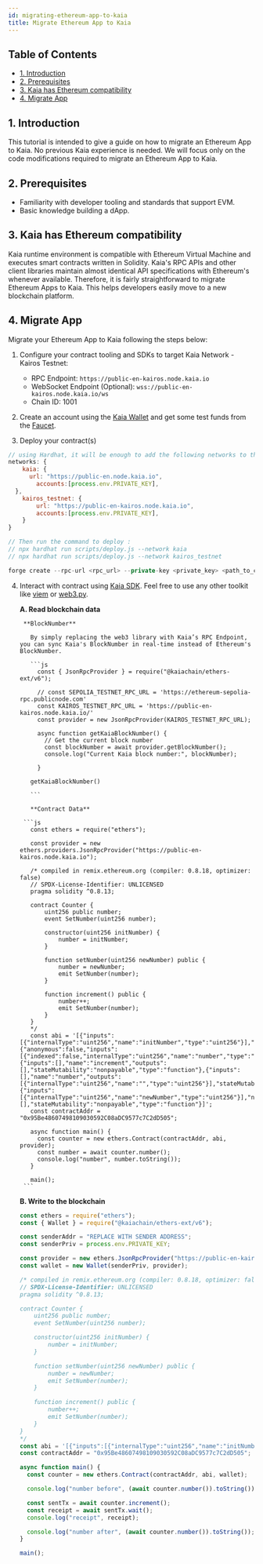 ---
id: migrating-ethereum-app-to-kaia
title: Migrate Ethereum App to Kaia
---



## Table of Contents <a href="#table-of-contents" id="table-of-contents"></a>

* [1. Introduction](#1-introduction)
* [2. Prerequisites](#2-prerequisites)
* [3. Kaia has Ethereum compatibility](#2-kaia-has-ethereum-compatibility)
* [4. Migrate App](#4-migrate-app)

## 1. Introduction <a href="#1-introduction" id="1-introduction"></a>

This tutorial is intended to give a guide on how to migrate an Ethereum App to Kaia. No previous Kaia experience is needed. We will focus only on the code modifications required to migrate an Ethereum App to Kaia. 


## 2. Prerequisites <a href="#2-prerequisites" id="2-prerequisites"></a>

* Familiarity with developer tooling and standards that support EVM.
* Basic knowledge building a dApp.

## 3. Kaia has Ethereum compatibility <a href="#2-kaia-has-ethereum-compatibility" id="2-kaia-has-ethereum-compatibility"></a>

Kaia runtime environment is compatible with Ethereum Virtual Machine and executes smart contracts written in Solidity. Kaia's RPC APIs and other client libraries maintain almost identical API specifications with Ethereum's whenever available. Therefore, it is fairly straightforward to migrate Ethereum Apps to Kaia. This helps developers easily move to a new blockchain platform.

## 4. Migrate App <a href="#2-migrate-app" id="2-nigrate-app"></a>

Migrate your Ethereum App to Kaia following the steps below:

1. Configure your contract tooling and SDKs to target Kaia Network - Kairos Testnet:
    * RPC Endpoint: `https://public-en-kairos.node.kaia.io` 
    * WebSocket Endpoint (Optional): `wss://public-en-kairos.node.kaia.io/ws`
    * Chain ID: 1001

2. Create an account using the [Kaia Wallet](https://www.kaiawallet.io/) and get some test funds from the [Faucet](https://faucet.kaia.io).

3. Deploy your contract(s)

<Tabs>
  <TabItem value="hardhat" label="Hardhat">

```js 
// using Hardhat, it will be enough to add the following networks to the "hardhat.config.js" configuration file
networks: {
	kaia: {
	  url: "https://public-en.node.kaia.io",
		accounts:[process.env.PRIVATE_KEY],
  },
	kairos_testnet: {
		url: "https://public-en-kairos.node.kaia.io", 
		accounts:[process.env.PRIVATE_KEY],
	}
}

// Then run the command to deploy :
// npx hardhat run scripts/deploy.js --network kaia
// npx hardhat run scripts/deploy.js --network kairos_testnet

```

  </TabItem>
  <TabItem value="foundry" label="Foundry">

```js
forge create --rpc-url <rpc_url> --private-key <private_key> <path_to_contract> 
```

  </TabItem>
</Tabs>


4. Interact with contract using [Kaia SDK](https://github.com/kaiachain/kaia-sdk). Feel free to use any other toolkit like [viem](../../references/sdk/viem/viem.md) or [web3.py](../../references/sdk/web3py-ext/getting-started.md).

      **A. Read blockchain data**
        
        **BlockNumber**

          By simply replacing the web3 library with Kaia’s RPC Endpoint, you can sync Kaia's BlockNumber in real-time instead of Ethereum's BlockNumber.

          ```js
            const { JsonRpcProvider } = require("@kaiachain/ethers-ext/v6");

            // const SEPOLIA_TESTNET_RPC_URL = 'https://ethereum-sepolia-rpc.publicnode.com'
            const KAIROS_TESTNET_RPC_URL = 'https://public-en-kairos.node.kaia.io/'
            const provider = new JsonRpcProvider(KAIROS_TESTNET_RPC_URL);

            async function getKaiaBlockNumber() {
              // Get the current block number
              const blockNumber = await provider.getBlockNumber();
              console.log("Current Kaia block number:", blockNumber);

            }

          getKaiaBlockNumber()

          ```

          **Contract Data**

        ```js 
          const ethers = require("ethers");

          const provider = new ethers.providers.JsonRpcProvider("https://public-en-kairos.node.kaia.io");

          /* compiled in remix.ethereum.org (compiler: 0.8.18, optimizer: false)
          // SPDX-License-Identifier: UNLICENSED
          pragma solidity ^0.8.13;

          contract Counter {
              uint256 public number;
              event SetNumber(uint256 number);

              constructor(uint256 initNumber) {
                  number = initNumber;
              }

              function setNumber(uint256 newNumber) public {
                  number = newNumber;
                  emit SetNumber(number);
              }

              function increment() public {
                  number++;
                  emit SetNumber(number);
              }
          }
          */
          const abi = '[{"inputs":[{"internalType":"uint256","name":"initNumber","type":"uint256"}],"stateMutability":"nonpayable","type":"constructor"},{"anonymous":false,"inputs":[{"indexed":false,"internalType":"uint256","name":"number","type":"uint256"}],"name":"SetNumber","type":"event"},{"inputs":[],"name":"increment","outputs":[],"stateMutability":"nonpayable","type":"function"},{"inputs":[],"name":"number","outputs":[{"internalType":"uint256","name":"","type":"uint256"}],"stateMutability":"view","type":"function"},{"inputs":[{"internalType":"uint256","name":"newNumber","type":"uint256"}],"name":"setNumber","outputs":[],"stateMutability":"nonpayable","type":"function"}]';
          const contractAddr = "0x95Be48607498109030592C08aDC9577c7C2dD505";

          async function main() {
            const counter = new ethers.Contract(contractAddr, abi, provider);
            const number = await counter.number();
            console.log("number", number.toString());
          }

          main();
        ```

      **B. Write to the blockchain**

      ```js
      const ethers = require("ethers");
      const { Wallet } = require("@kaiachain/ethers-ext/v6");

      const senderAddr = "REPLACE WITH SENDER ADDRESS";
      const senderPriv = process.env.PRIVATE_KEY;

      const provider = new ethers.JsonRpcProvider("https://public-en-kairos.node.kaia.io");
      const wallet = new Wallet(senderPriv, provider);

      /* compiled in remix.ethereum.org (compiler: 0.8.18, optimizer: false)
      // SPDX-License-Identifier: UNLICENSED
      pragma solidity ^0.8.13;

      contract Counter {
          uint256 public number;
          event SetNumber(uint256 number);

          constructor(uint256 initNumber) {
              number = initNumber;
          }

          function setNumber(uint256 newNumber) public {
              number = newNumber;
              emit SetNumber(number);
          }

          function increment() public {
              number++;
              emit SetNumber(number);
          }
      }
      */
      const abi = '[{"inputs":[{"internalType":"uint256","name":"initNumber","type":"uint256"}],"stateMutability":"nonpayable","type":"constructor"},{"anonymous":false,"inputs":[{"indexed":false,"internalType":"uint256","name":"number","type":"uint256"}],"name":"SetNumber","type":"event"},{"inputs":[],"name":"increment","outputs":[],"stateMutability":"nonpayable","type":"function"},{"inputs":[],"name":"number","outputs":[{"internalType":"uint256","name":"","type":"uint256"}],"stateMutability":"view","type":"function"},{"inputs":[{"internalType":"uint256","name":"newNumber","type":"uint256"}],"name":"setNumber","outputs":[],"stateMutability":"nonpayable","type":"function"}]';
      const contractAddr = "0x95Be48607498109030592C08aDC9577c7C2dD505";

      async function main() {
        const counter = new ethers.Contract(contractAddr, abi, wallet);

        console.log("number before", (await counter.number()).toString());

        const sentTx = await counter.increment();
        const receipt = await sentTx.wait();
        console.log("receipt", receipt);

        console.log("number after", (await counter.number()).toString());
      }

      main();

      ```

